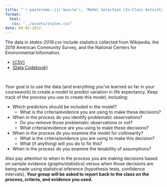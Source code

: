 ```yaml
---
title: "`r paste(emo::ji('muscle'), 'Model Selection (In-Class Activity)')`"
format:
  html:
   css: "../assets/styles.css"
date: 08-05-2022
---
```


The data in *states-2019.csv* include statistics collected from Wikipedia, the 2019 American Community Survey, and the National Centers for Environmental Information. 

- [[CSV]](https://raw.githubusercontent.com/zief0002/pensive-giraffe/main/data/states-2019.csv)
- [[Data Codebook]](codebooks/states-2019.html)

<br />

Your goal is to use the data (and everything you've learned so far in your coursework) to create a model to predict variation in life expectancy. Keep track of the process you use to create this model, including:

- Which predictors should be included in the model? 
    + What is the criteria/evidence you are using to make these decisions?
- When in the process do you identify problematic observations?
    + Do you remove those problematic observations or not? 
    + What criteria/evidence are you using to make these decisions?
- When in the process do you examine the model for collinearity?
    + What is the criteria/evidence you are using to make this decision?
    + What (if anything) will you do to fix this?
- When in the process do you examine the tenability of assumptions?

Also pay attention to when in the process you are making decisions based on sample evidence (graphs/statistics) versus when those decisions are being made using statistical inference (hypothesis tests, confidence intervals). **Your group will be asked to report back to the class on the process, criteria, and evidence you used.**


